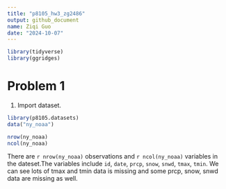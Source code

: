 ```yaml
---
title: "p8105_hw3_zg2486"
output: github_document
name: Ziqi Guo
date: "2024-10-07"
---
```


```r
library(tidyverse)
library(ggridges)
```



# Problem 1
1. Import dataset.
```r
library(p8105.datasets)
data("ny_noaa")

nrow(ny_noaa)
ncol(ny_noaa)
```
There are `r nrow(ny_noaa)` observations and `r ncol(ny_noaa)` variables in the dateset.The variables include `id`, `date`, `prcp`, `snow`, `snwd`, `tmax`, `tmin`. We can see lots of tmax and tmin data is missing and some prcp, snow, snwd data are missing as well.







